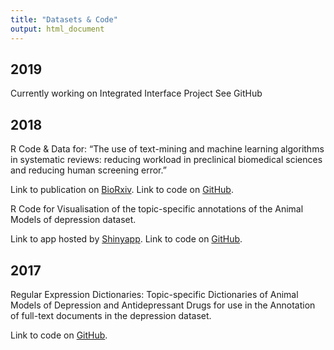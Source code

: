 ```yaml
---
title: "Datasets & Code"
output: html_document
---
```

## 2019
Currently working on Integrated Interface Project
See GitHub

## 2018
R Code & Data for: “The use of text-mining and machine learning algorithms in systematic reviews: reducing workload in preclinical biomedical sciences and reducing human screening error.”

Link to publication on <a href="https://doi.org/10.1101/255760" target="_blank">BioRxiv</a>.
Link to code on <a href="https://github.com/abannachbrown/The-use-of-text-mining-and-machine-learning-algorithms-in-systematic-reviews" target="_blank">GitHub</a>.


R Code for Visualisation of the topic-specific annotations of the Animal Models of depression dataset.

Link to app hosted by <a href="https://camarades.shinyapps.io/Preclinical-models-of-depression/" target="_blank">Shinyapp</a>. 
Link to code on <a href="https://github.com/abannachbrown/Regex-dictionary-app" target="_blank"> GitHub</a>. 



## 2017
Regular Expression Dictionaries: Topic-specific Dictionaries of Animal Models of Depression and Antidepressant Drugs for use in the Annotation of full-text documents in the depression dataset.

Link to code on <a href="github.com/abannachbrown/Depression-Project-CM" target="_blank">  GitHub</a>.